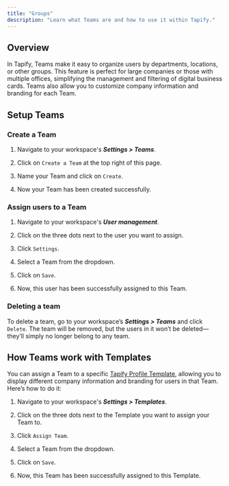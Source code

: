 ```yaml
---
title: "Groups"
description: "Learn what Teams are and how to use it within Tapify."
---
```


## Overview

In Tapify, Teams make it easy to organize users by departments, locations, or other groups. This feature is perfect for large companies or those with multiple offices, simplifying the management and filtering of digital business cards. Teams also allow you to customize company information and branding for each Team.

## Setup Teams

### Create a Team

1. Navigate to your workspace's ***Settings > Teams***.

2. Click on `Create a Team` at the top right of this page.

3. Name your Team and click on `Create`.

4. Now your Team has been created successfully.

### Assign users to a Team

1. Navigate to your workspace's ***User management***.

2. Click on the three dots next to the user you want to assign.

3. Click `Settings`.

4. Select a Team from the dropdown.

5. Click on `Save`.

6. Now, this user has been successfully assigned to this Team.

### Deleting a team

To delete a team, go to your workspace’s ***Settings > Teams*** and click `Delete`. The team will be removed, but the users in it won’t be deleted—they’ll simply no longer belong to any team.

## How Teams work with Templates

You can assign a Team to a specific [Tapify Profile Template](https://tapify.io/help/article/tapify-profile-template), allowing you to display different company information and branding for users in that Team. Here’s how to do it:

1. Navigate to your workspace's ***Settings > Templates***.

2. Click on the three dots next to the Template you want to assign your Team to.

3. Click `Assign Team`.

4. Select a Team from the dropdown.

5. Click on `Save`.

6. Now, this Team has been successfully assigned to this Template.